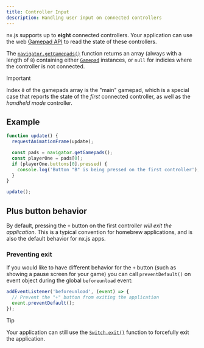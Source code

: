 ```yaml
---
title: Controller Input
description: Handling user input on connected controllers
---
```


nx.js supports up to __eight__ connected controllers. Your application can use the web
[Gamepad API](https://developer.mozilla.org/docs/Web/API/Gamepad_API) to read the
state of these controllers.

The [`navigator.getGamepads()`](/runtime/api/classes/Navigator#getgamepads) function
returns an array (always with a length of `8`) containing either [`Gamepad`](/runtime/api/classes/Gamepad) instances,
or `null` for indicies where the controller is not connected.

> [!IMPORTANT]
> Index `0` of the gamepads array is the "main" gamepad, which is a special case that
> reports the state of the _first_ connected controller, as well as the _handheld mode_ controller.

## Example

```js title="src/main.ts"
function update() {
  requestAnimationFrame(update);

  const pads = navigator.getGamepads();
  const playerOne = pads[0];
  if (playerOne.buttons[0].pressed) {
    console.log('Button "B" is being pressed on the first controller');
  }
}

update();
```

## Plus button behavior

By default, pressing the `+` button on the first controller _will exit the application_.
This is a typical convention for homebrew applications, and is also the default behavior
for nx.js apps.

### Preventing exit

If you would like to have different behavior for the `+` button (such as showing a pause
screen for your game) you can call `preventDefault()` on event object during the global
`beforeunload` event:

```typescript
addEventListener('beforeunload', (event) => {
  // Prevent the "+" button from exiting the application
  event.preventDefault();
});
```

> [!TIP]
> Your application can still use the [`Switch.exit()`](/runtime/api/namespaces/Switch/functions/exit)
> function to forcefully exit the application.
